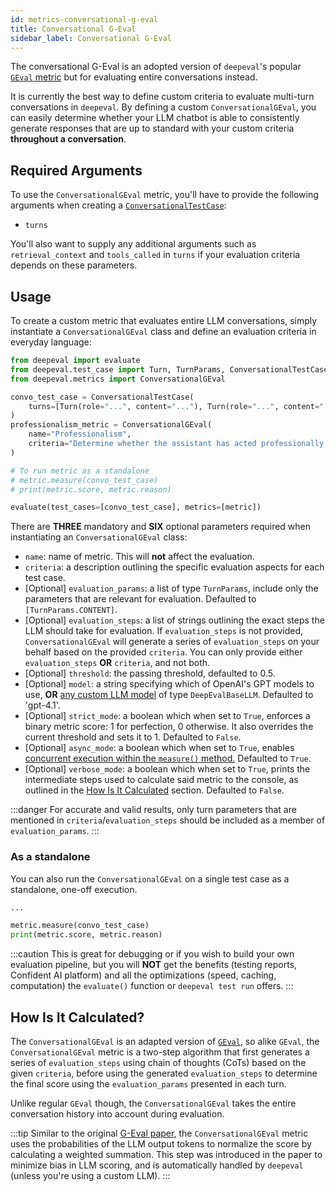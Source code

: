 ```yaml
---
id: metrics-conversational-g-eval
title: Conversational G-Eval
sidebar_label: Conversational G-Eval
---
```


<head>
  <link
    rel="canonical"
    href="https://deepeval.com/docs/metrics-conversational-g-eval"
  />
</head>


<MetricTagsDisplayer custom={true} chatbot={true} />

The conversational G-Eval is an adopted version of `deepeval`'s popular [`GEval` metric](/docs/metrics-llm-evals) but for evaluating entire conversations instead.

It is currently the best way to define custom criteria to evaluate multi-turn conversations in `deepeval`. By defining a custom `ConversationalGEval`, you can easily determine whether your LLM chatbot is able to consistently generate responses that are up to standard with your custom criteria **throughout a conversation**.

## Required Arguments

To use the `ConversationalGEval` metric, you'll have to provide the following arguments when creating a [`ConversationalTestCase`](/docs/evaluation-multiturn-test-cases):

- `turns`

You'll also want to supply any additional arguments such as `retrieval_context` and `tools_called` in `turns` if your evaluation criteria depends on these parameters.

## Usage

To create a custom metric that evaluates entire LLM conversations, simply instantiate a `ConversationalGEval` class and define an evaluation criteria in everyday language:

```python
from deepeval import evaluate
from deepeval.test_case import Turn, TurnParams, ConversationalTestCase
from deepeval.metrics import ConversationalGEval

convo_test_case = ConversationalTestCase(
    turns=[Turn(role="...", content="..."), Turn(role="...", content="...")]
)
professionalism_metric = ConversationalGEval(
    name="Professionalism",
    criteria="Determine whether the assistant has acted professionally based on the content."
)

# To run metric as a standalone
# metric.measure(convo_test_case)
# print(metric.score, metric.reason)

evaluate(test_cases=[convo_test_case], metrics=[metric])
```

There are **THREE** mandatory and **SIX** optional parameters required when instantiating an `ConversationalGEval` class:

- `name`: name of metric. This will **not** affect the evaluation.
- `criteria`: a description outlining the specific evaluation aspects for each test case.
- [Optional] `evaluation_params`: a list of type `TurnParams`, include only the parameters that are relevant for evaluation. Defaulted to `[TurnParams.CONTENT]`.
- [Optional] `evaluation_steps`: a list of strings outlining the exact steps the LLM should take for evaluation. If `evaluation_steps` is not provided, `ConversationalGEval` will generate a series of `evaluation_steps` on your behalf based on the provided `criteria`. You can only provide either `evaluation_steps` **OR** `criteria`, and not both.
- [Optional] `threshold`: the passing threshold, defaulted to 0.5.
- [Optional] `model`: a string specifying which of OpenAI's GPT models to use, **OR** [any custom LLM model](/docs/metrics-introduction#using-a-custom-llm) of type `DeepEvalBaseLLM`. Defaulted to 'gpt-4.1'.
- [Optional] `strict_mode`: a boolean which when set to `True`, enforces a binary metric score: 1 for perfection, 0 otherwise. It also overrides the current threshold and sets it to 1. Defaulted to `False`.
- [Optional] `async_mode`: a boolean which when set to `True`, enables [concurrent execution within the `measure()` method.](/docs/metrics-introduction#measuring-metrics-in-async) Defaulted to `True`.
- [Optional] `verbose_mode`: a boolean which when set to `True`, prints the intermediate steps used to calculate said metric to the console, as outlined in the [How Is It Calculated](#how-is-it-calculated) section. Defaulted to `False`.

:::danger
For accurate and valid results, only turn parameters that are mentioned in `criteria`/`evaluation_steps` should be included as a member of `evaluation_params`.
:::

### As a standalone

You can also run the `ConversationalGEval` on a single test case as a standalone, one-off execution.

```python
...

metric.measure(convo_test_case)
print(metric.score, metric.reason)
```

:::caution
This is great for debugging or if you wish to build your own evaluation pipeline, but you will **NOT** get the benefits (testing reports, Confident AI platform) and all the optimizations (speed, caching, computation) the `evaluate()` function or `deepeval test run` offers.
:::

## How Is It Calculated?

The `ConversationalGEval` is an adapted version of [`GEval`](/docs/metrics-llm-evals), so alike `GEval`, the `ConversationalGEval` metric is a two-step algorithm that first generates a series of `evaluation_steps` using chain of thoughts (CoTs) based on the given `criteria`, before using the generated `evaluation_steps` to determine the final score using the `evaluation_params` presented in each turn.

Unlike regular `GEval` though, the `ConversationalGEval` takes the entire conversation history into account during evaluation.

:::tip
Similar to the original [G-Eval paper](https://arxiv.org/abs/2303.16634), the `ConversationalGEval` metric uses the probabilities of the LLM output tokens to normalize the score by calculating a weighted summation. This step was introduced in the paper to minimize bias in LLM scoring, and is automatically handled by `deepeval` (unless you're using a custom LLM).
:::
